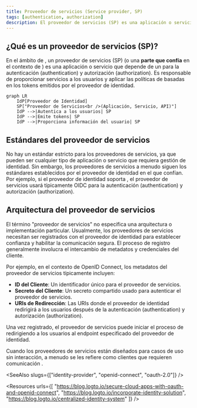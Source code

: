 ```yaml
---
title: Proveedor de servicios (Service provider, SP)
tags: [authentication, authorization]
description: El proveedor de servicios (SP) es una aplicación o servicio que confía en un proveedor de identidad (IdP) para la autenticación (authentication) y autorización (authorization).
---
```


## ¿Qué es un proveedor de servicios (SP)?

En el ámbito de <Ref slug="iam" />, un proveedor de servicios (SP) (o una **parte que confía** en el contexto de <Ref slug="openid-connect" />) es una aplicación o servicio que depende de un <Ref slug="identity-provider" /> para la autenticación (authentication) y autorización (authorization). Es responsable de proporcionar servicios a los usuarios y aplicar las políticas de <Ref slug="access-control" /> basadas en los tokens emitidos por el proveedor de identidad.

```mermaid
graph LR
    IdP[Proveedor de Identidad]
    SP["Proveedor de Servicios<br />(Aplicación, Servicio, API)"]
    IdP -->|Autentica a los usuarios| SP
    IdP -->|Emite tokens| SP
    IdP -->|Proporciona información del usuario| SP
```

## Estándares del proveedor de servicios

No hay un estándar estricto para los proveedores de servicios, ya que pueden ser cualquier tipo de aplicación o servicio que requiera gestión de identidad. Sin embargo, los proveedores de servicios a menudo siguen los estándares establecidos por el proveedor de identidad en el que confían. Por ejemplo, si el proveedor de identidad soporta <Ref slug="openid-connect" />, el proveedor de servicios usará típicamente OIDC para la autenticación (authentication) y autorización (authorization).

## Arquitectura del proveedor de servicios

El término "proveedor de servicios" no especifica una arquitectura o implementación particular. Usualmente, los proveedores de servicios necesitan ser registrados con el proveedor de identidad para establecer confianza y habilitar la comunicación segura. El proceso de registro generalmente involucra el intercambio de metadatos y credenciales del cliente.

Por ejemplo, en el contexto de OpenID Connect, los metadatos del proveedor de servicios típicamente incluyen:

- **ID del Cliente**: Un identificador único para el proveedor de servicios.
- **Secreto del Cliente**: Un secreto compartido usado para autenticar el proveedor de servicios.
- **<Ref slug="redirect-uri">URIs de Redirección</Ref>**: Las URIs donde el proveedor de identidad redirigirá a los usuarios después de la autenticación (authentication) y autorización (authorization).

Una vez registrado, el proveedor de servicios puede iniciar el proceso de <Ref slug="authentication" /> redirigiendo a los usuarios al endpoint especificado del proveedor de identidad.

Cuando los proveedores de servicios están diseñados para casos de uso sin interacción, a menudo se les refiere como <Ref slug="client">clientes</Ref> que requieren comunicación <Ref slug="machine-to-machine" />.

<SeeAlso slugs={["identity-provider", "openid-connect", "oauth-2.0"]} />

<Resources
  urls={[
    "https://blog.logto.io/secure-cloud-apps-with-oauth-and-openid-connect",
    "https://blog.logto.io/incorporate-identity-solution",
    "https://blog.logto.io/centralized-identity-system"
  ]}
/>
